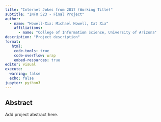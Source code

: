 ```yaml
---
title: "Internet Jokes from 2017 (Working Title)"
subtitle: "INFO 523 - Final Project"
author: 
  - name: "Howell-Xia: Michael Howell, Cat Xia"
    affiliations:
      - name: "College of Information Science, University of Arizona"
description: "Project description"
format:
   html:
    code-tools: true
    code-overflow: wrap
    embed-resources: true
editor: visual
execute:
  warning: false
  echo: false
jupyter: python3
---
```


## Abstract

Add project abstract here.
